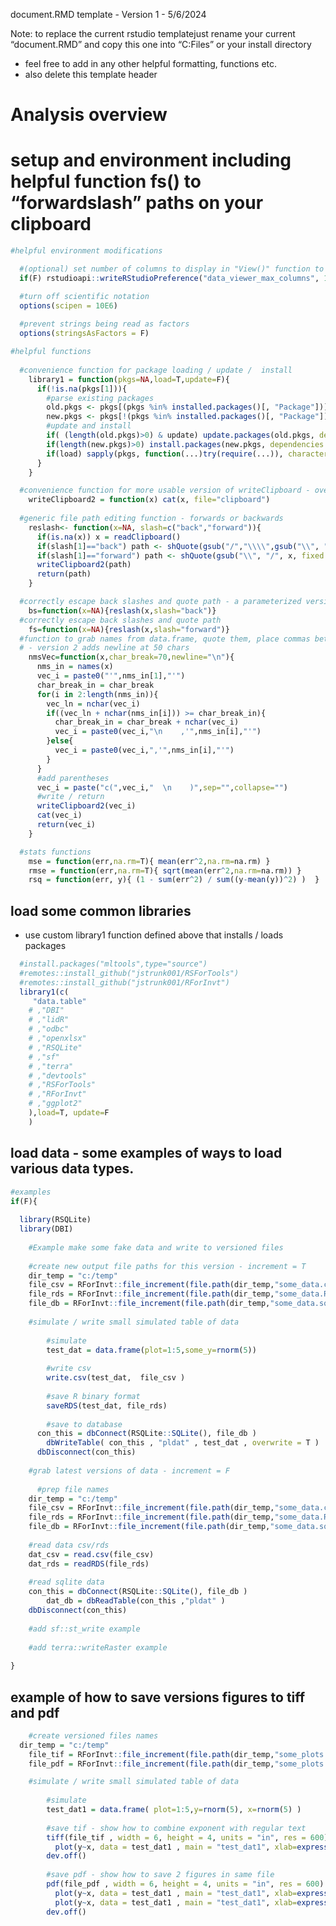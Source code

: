   document.RMD template - Version 1 - 5/6/2024 
  
  Note: to replace the current rstudio templatejust rename your current "document.RMD" and copy this one into "C:\Program Files\RStudio\resources\app\resources\templates" or your install directory 
  
  - feel free to add in any other helpful formatting, functions etc.
  - also delete this template header



# Analysis overview 


# setup and environment including helpful function fs() to "forwardslash" paths on your clipboard

```r

#helpful environment modifications

  #(optional) set number of columns to display in "View()" function to 1000 - revert to 50 if you don't like the behavior
  if(F) rstudioapi::writeRStudioPreference("data_viewer_max_columns", 1000L)

  #turn off scientific notation 
  options(scipen = 10E6)
  
  #prevent strings being read as factors
  options(stringsAsFactors = F)

#helpful functions
  
  #convenience function for package loading / update /  install
    library1 = function(pkgs=NA,load=T,update=F){
      if(!is.na(pkgs[1])){
        #parse existing packages
        old.pkgs <- pkgs[(pkgs %in% installed.packages()[, "Package"])]      
        new.pkgs <- pkgs[!(pkgs %in% installed.packages()[, "Package"])]
        #update and install
        if( (length(old.pkgs)>0) & update) update.packages(old.pkgs, dependencies = TRUE)  
        if(length(new.pkgs)>0) install.packages(new.pkgs, dependencies = TRUE)
        if(load) sapply(pkgs, function(...)try(require(...)), character.only = TRUE)
      }
    }

  #convenience function for more usable version of writeClipboard - overcomes newline issues
    writeClipboard2 = function(x) cat(x, file="clipboard")
  
  #generic file path editing function - forwards or backwards
    reslash<- function(x=NA, slash=c("back","forward")){
      if(is.na(x)) x = readClipboard()
      if(slash[1]=="back") path <- shQuote(gsub("/","\\\\",gsub("\\", "\\\\", x, fixed = TRUE), fixed = TRUE))
      if(slash[1]=="forward") path <- shQuote(gsub("\\", "/", x, fixed = TRUE))
      writeClipboard2(path)
      return(path)
    }

  #correctly escape back slashes and quote path - a parameterized version o f   
    bs=function(x=NA){reslash(x,slash="back")}
  #correctly escape back slashes and quote path   
    fs=function(x=NA){reslash(x,slash="forward")}
  #function to grab names from data.frame, quote them, place commas between them, and send to clipboard
  # - version 2 adds newline at 50 chars
    nmsVec=function(x,char_break=70,newline="\n"){
      nms_in = names(x)
      vec_i = paste0("'",nms_in[1],"'")
      char_break_in = char_break
      for(i in 2:length(nms_in)){
        vec_ln = nchar(vec_i)
        if((vec_ln + nchar(nms_in[i])) >= char_break_in){
          char_break_in = char_break + nchar(vec_i) 
          vec_i = paste0(vec_i,"\n    ,'",nms_in[i],"'")
        }else{
          vec_i = paste0(vec_i,",'",nms_in[i],"'")
        }
      }
      #add parentheses  
      vec_i = paste("c(",vec_i,"  \n    )",sep="",collapse="")
      #write / return
      writeClipboard2(vec_i)
      cat(vec_i)
      return(vec_i)
    }

  #stats functions
    mse = function(err,na.rm=T){ mean(err^2,na.rm=na.rm) } 
    rmse = function(err,na.rm=T){ sqrt(mean(err^2,na.rm=na.rm)) }   
    rsq = function(err, y){ (1 - sum(err^2) / sum((y-mean(y))^2) )  }

```

## load some common libraries
 - use custom library1 function defined above that installs / loads packages
```r

  #install.packages("mltools",type="source")
  #remotes::install_github("jstrunk001/RSForTools")
  #remotes::install_github("jstrunk001/RForInvt")
  library1(c(
     "data.table"
    # ,"DBI"
    # ,"lidR"
    # ,"odbc"
    # ,"openxlsx"
    # ,"RSQLite"
    # ,"sf"
    # ,"terra"
    # ,"devtools"
    # ,"RSForTools"
    # ,"RForInvt"
    # ,"ggplot2"
    ),load=T, update=F
    )


```


## load data - some examples of ways to load various data types. 

```r

#examples
if(F){ 
	
  library(RSQLite)
  library(DBI)
	
	#Example make some fake data and write to versioned files 
  
  	#create new output file paths for this version - increment = T  
    dir_temp = "c:/temp"
  	file_csv = RForInvt::file_increment(file.path(dir_temp,"some_data.csv"), increment=T)
  	file_rds = RForInvt::file_increment(file.path(dir_temp,"some_data.RDS"), increment=T)
  	file_db = RForInvt::file_increment(file.path(dir_temp,"some_data.sqlite"), increment=T)
  	
  	#simulate / write small simulated table of data
  	
  		#simulate
  		test_dat = data.frame(plot=1:5,some_y=rnorm(5))
  		
  		#write csv
  		write.csv(test_dat,  file_csv )
  		
  		#save R binary format
  		saveRDS(test_dat, file_rds)
  		
  		#save to database
  	  con_this = dbConnect(RSQLite::SQLite(), file_db )
  	  	dbWriteTable( con_this , "pldat" , test_dat , overwrite = T )
  	  dbDisconnect(con_this)  
	
	#grab latest versions of data - increment = F
	  
	  #prep file names
    dir_temp = "c:/temp"
  	file_csv = RForInvt::file_increment(file.path(dir_temp,"some_data.csv"), increment=F)
  	file_rds = RForInvt::file_increment(file.path(dir_temp,"some_data.RDS"), increment=F)
  	file_db = RForInvt::file_increment(file.path(dir_temp,"some_data.sqlite"), increment=F)
  	
  	#read data csv/rds
  	dat_csv = read.csv(file_csv)
  	dat_rds = readRDS(file_rds)
  	
  	#read sqlite data
    con_this = dbConnect(RSQLite::SQLite(), file_db )
    	dat_db = dbReadTable(con_this ,"pldat" )
    dbDisconnect(con_this)  
    
    #add sf::st_write example
    
    #add terra::writeRaster example
    
}


```

## example of how to save versions figures to tiff and pdf

```r

	#create versioned files names
  dir_temp = "c:/temp"
	file_tif = RForInvt::file_increment(file.path(dir_temp,"some_plots.tif"), increment=T)
	file_pdf = RForInvt::file_increment(file.path(dir_temp,"some_plots.pdf"), increment=T)

	#simulate / write small simulated table of data
	
		#simulate
		test_dat1 = data.frame( plot=1:5,y=rnorm(5), x=rnorm(5) )
		
		#save tif - show how to combine exponent with regular text
		tiff(file_tif , width = 6, height = 4, units = "in", res = 600)
		  plot(y~x, data = test_dat1 , main = "test_dat1", xlab=expression(paste("bigfoot height ",cm^2)), ylab="ft")
		dev.off()
		
		#save pdf - show how to save 2 figures in same file
		pdf(file_pdf , width = 6, height = 4, units = "in", res = 600)
		  plot(y~x, data = test_dat1 , main = "test_dat1", xlab=expression(paste("bigfoot height ",cm^2)), ylab="ft")
		  plot(y~x, data = test_dat1 , main = "test_dat1", xlab=expression(paste("bigfoot height ",cm^2)), ylab="ft")
		dev.off()



```

## 

```r

```

## 

```r

```

## 

```r

```


## 

```r

```

## 

```r

```

## 

```r

```
